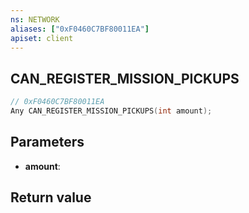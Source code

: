```yaml
---
ns: NETWORK
aliases: ["0xF0460C7BF80011EA"]
apiset: client
---
```

## CAN_REGISTER_MISSION_PICKUPS

```c
// 0xF0460C7BF80011EA
Any CAN_REGISTER_MISSION_PICKUPS(int amount);
```


## Parameters
* **amount**:

## Return value